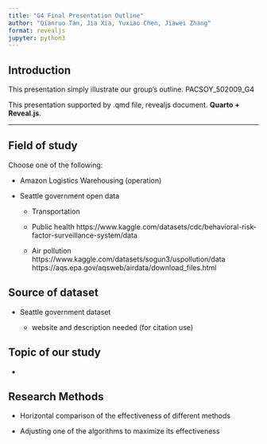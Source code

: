 ```yaml
---
title: "G4 Final Presentation Outline"
author: "Qianruo Tan, Jia Xia, Yuxiao Chen, Jiawei Zhang"
format: revealjs
jupyter: python3
---
```


## Introduction

This presentation simply illustrate our group's outline.
PACSOY_502009_G4

This presentation supported by .qmd file, revealjs document.
**Quarto + Reveal.js**.

---



## Field of study

Choose one of the following:

- Amazon Logistics Warehousing (operation)

- Seattle government open data

    - Transportation

    - Public health 
    https://www.kaggle.com/datasets/cdc/behavioral-risk-factor-surveillance-system/data
    
    - Air pollution
    https://www.kaggle.com/datasets/sogun3/uspollution/data
    https://aqs.epa.gov/aqsweb/airdata/download_files.html



## Source of dataset 

- Seattle government dataset

    - website and description needed (for citation use)



## Topic of our study

- 



## Research Methods

- Horizontal comparison of the effectiveness of different methods

- Adjusting one of the algorithms to maximize its effectiveness